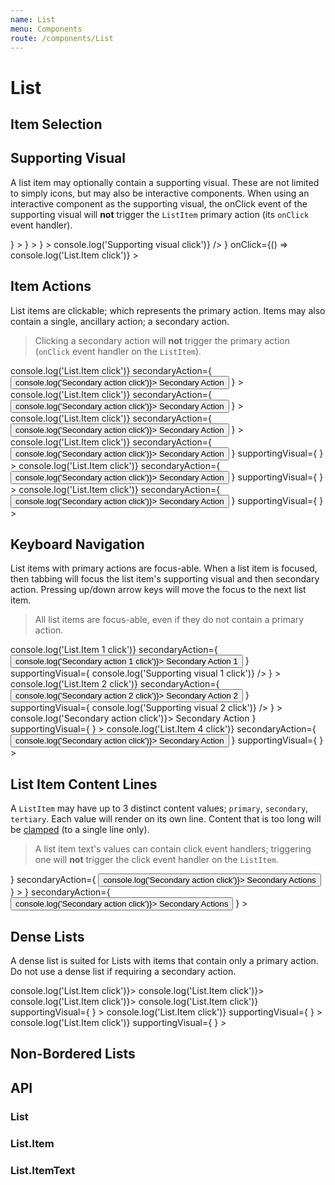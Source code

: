 ```yaml
---
name: List
menu: Components
route: /components/List
---
```



# List

## Item Selection

<Playground>
  <List data-test="list-item-selection">
    <List.Item selected>
      <List.ItemText primary="First line of content" />
    </List.Item>
    <List.Item>
      <List.ItemText primary="First line of content" />
    </List.Item>
    <List.Item selected>
      <List.ItemText primary="First line of content" />
    </List.Item>
    <List.Item>
      <List.ItemText primary="First line of content" />
    </List.Item>
  </List>
</Playground>

## Supporting Visual

A list item may optionally contain a supporting visual. These are not limited to simply icons, but may also be interactive components. When using an interactive component as the supporting visual, the onClick event of the supporting visual will **not** trigger the `ListItem` primary action (its `onClick` event handler).

<Playground>
  <List data-test="list-supporting-visual">
    <List.Item
      supportingVisual={
        <Avatar
          size={36}
          src={'http://localhost/VersionOne.Web/css/images/no_avatar.png'}
        />
      }
    >
      <List.ItemText primary="First line of content" />
    </List.Item>
    <List.Item
      supportingVisual={
        <Avatar
          size={36}
          src={'http://localhost/VersionOne.Web/css/images/no_avatar.png'}
        />
      }
    >
      <List.ItemText
        primary="First line of content"
        secondary="Second line of content"
      />
    </List.Item>
    <List.Item
      supportingVisual={
        <Avatar
          size={36}
          src={'http://localhost/VersionOne.Web/css/images/no_avatar.png'}
        />
      }
    >
      <List.ItemText
        primary="First line of content"
        secondary="Second line of content"
        tertiary="Third line of content"
      />
    </List.Item>
    <List.Item
      supportingVisual={
        <IconButton
          icon={AdminIcon}
          onClick={() => console.log('Supporting visual click')}
        />
      }
      onClick={() => console.log('List.Item click')}
    >
      <List.ItemText primary="Action-able (onClick) supporting visual" />
    </List.Item>
  </List>
</Playground>

## Item Actions

List items are clickable; which represents the primary action. Items may also contain a single, ancillary action; a secondary action.

> Clicking a secondary action will **not** trigger the primary action (`onClick` event handler on the `ListItem`).

<Playground>
  <List data-test="list-item-actions">
    <List.Item
      onClick={() => console.log('List.Item click')}
      secondaryAction={
        <Button onClick={() => console.log('Secondary action click')}>
          Secondary Action
        </Button>
      }
    >
      <List.ItemText primary="First line of content" />
    </List.Item>
    <List.Item
      onClick={() => console.log('List.Item click')}
      secondaryAction={
        <Button onClick={() => console.log('Secondary action click')}>
          Secondary Action
        </Button>
      }
    >
      <List.ItemText
        primary="First line of content"
        secondary="Second line of content"
      />
    </List.Item>
    <List.Item
      onClick={() => console.log('List.Item click')}
      secondaryAction={
        <Button onClick={() => console.log('Secondary action click')}>
          Secondary Action
        </Button>
      }
    >
      <List.ItemText
        primary="First line of content"
        secondary="Second line of content"
        tertiary="Third line of content"
      />
    </List.Item>
    <List.Item
      onClick={() => console.log('List.Item click')}
      secondaryAction={
        <Button onClick={() => console.log('Secondary action click')}>
          Secondary Action
        </Button>
      }
      supportingVisual={
        <Avatar
          size={36}
          src={'http://localhost/VersionOne.Web/css/images/no_avatar.png'}
        />
      }
    >
      <List.ItemText primary="First line of content" />
    </List.Item>
    <List.Item
      onClick={() => console.log('List.Item click')}
      secondaryAction={
        <Button onClick={() => console.log('Secondary action click')}>
          Secondary Action
        </Button>
      }
      supportingVisual={
        <Avatar
          size={36}
          src={'http://localhost/VersionOne.Web/css/images/no_avatar.png'}
        />
      }
    >
      <List.ItemText
        primary="First line of content"
        secondary="Second line of content"
      />
    </List.Item>
    <List.Item
      onClick={() => console.log('List.Item click')}
      secondaryAction={
        <Button onClick={() => console.log('Secondary action click')}>
          Secondary Action
        </Button>
      }
      supportingVisual={
        <Avatar
          size={36}
          src={'http://localhost/VersionOne.Web/css/images/no_avatar.png'}
        />
      }
    >
      <List.ItemText
        primary="First line of content"
        secondary="Second line of content"
        tertiary="Third line of content"
      />
    </List.Item>
  </List>
</Playground>

## Keyboard Navigation

List items with primary actions are focus-able. When a list item is focused, then tabbing will focus the list item's supporting visual and then secondary action. Pressing up/down arrow keys will move the focus to the next list item.

> All list items are focus-able, even if they do not contain a primary action.

<Playground>
  <List data-test="list-focusable">
    <List.Item
      onClick={() => console.log('List.Item 1 click')}
      secondaryAction={
        <Button onClick={() => console.log('Secondary action 1 click')}>
          Secondary Action 1
        </Button>
      }
      supportingVisual={
        <IconButton
          icon={AdminIcon}
          onClick={() => console.log('Supporting visual 1 click')}
        />
      }
    >
      <List.ItemText primary="1" />
    </List.Item>
    <List.Item
      onClick={() => console.log('List.Item 2 click')}
      secondaryAction={
        <Button onClick={() => console.log('Secondary action 2 click')}>
          Secondary Action 2
        </Button>
      }
      supportingVisual={
        <IconButton
          icon={AdminIcon}
          onClick={() => console.log('Supporting visual 2 click')}
        />
      }
    >
      <List.ItemText primary="2" />
    </List.Item>
    <List.Item
      secondaryAction={
        <Button onClick={() => console.log('Secondary action click')}>
          Secondary Action
        </Button>
      }
      supportingVisual={
        <Avatar
          size={36}
          src={'http://localhost/VersionOne.Web/css/images/no_avatar.png'}
        />
      }
    >
      <List.ItemText primary="3 (not focusable)" />
    </List.Item>
    <List.Item
      onClick={() => console.log('List.Item 4 click')}
      secondaryAction={
        <Button onClick={() => console.log('Secondary action click')}>
          Secondary Action
        </Button>
      }
      supportingVisual={
        <Avatar
          size={36}
          src={'http://localhost/VersionOne.Web/css/images/no_avatar.png'}
        />
      }
    >
      <List.ItemText primary="4" />
    </List.Item>
  </List>
</Playground>

## List Item Content Lines

A `ListItem` may have up to 3 distinct content values; `primary`, `secondary`, `tertiary`. Each value will render on its own line. Content that is too long will be [clamped](/components/Clamp) (to a single line only).

> A list item text's values can contain click event handlers; triggering one will **not** trigger the click event handler on the `ListItem`.

<Playground>
  <List data-test="list-content-too-long">
    <List.Item
      supportingVisual={
        <Avatar
          size={36}
          src={'http://localhost/VersionOne.Web/css/images/no_avatar.png'}
        />
      }
      secondaryAction={
        <Button onClick={() => console.log('Secondary action click')}>
          Secondary Actions
        </Button>
      }
    >
      <List.ItemText
        primary="Long second line of text. Long second line of text. Long second line of text. Long second line of text. Long second line of text. Long second line of text. Long second line of text. Long second line of text. Long second line of text."
        secondary="Long second line of text. Long second line of text. Long second line of text. Long second line of text. Long second line of text. Long second line of text. Long second line of text. Long second line of text. Long second line of text."
        tertiary="Long third line of text. Long third line of text. Long third line of text. Long third line of text. Long third line of text. Long third line of text. Long third line of text. Long third line of text. Long third line of text."
      />
    </List.Item>
    <List.Item
      supportingVisual={
        <Avatar
          size={36}
          src={'http://localhost/VersionOne.Web/css/images/no_avatar.png'}
        />
      }
      secondaryAction={
        <Button onClick={() => console.log('Secondary action click')}>
          Secondary Actions
        </Button>
      }
    >
      <List.ItemText
        primary="Longsecondlineoftext.Longsecondlineoftext.Longsecondlineoftext.Longsecondlineoftext.Longsecondlineoftext.Longsecondlineoftext.Longsecondlineoftext.Longsecondlineoftext.Longsecondlineoftext."
        secondary="Longsecondlineoftext.Longsecondlineoftext.Longsecondlineoftext.Longsecondlineoftext.Longsecondlineoftext.Longsecondlineoftext.Longsecondlineoftext.Longsecondlineoftext.Longsecondlineoftext."
        tertiary="Longthirdlineoftext.Longthirdlineoftext.Longthirdlineoftext.Longthirdlineoftext.Longthirdlineoftext.Longthirdlineoftext.Longthirdlineoftext.Longthirdlineoftext.Longthirdlineoftext."
      />
    </List.Item>
  </List>
</Playground>

## Dense Lists

A dense list is suited for Lists with items that contain only a primary action. Do not use a dense list if requiring a secondary action.

<Playground>
  <List dense>
    <List.Item onClick={() => console.log('List.Item click')}>
      <List.ItemText primary="First line of content" />
    </List.Item>
    <List.Item onClick={() => console.log('List.Item click')}>
      <List.ItemText
        primary="First line of content"
        secondary="Second line of content"
      />
    </List.Item>
    <List.Item onClick={() => console.log('List.Item click')}>
      <List.ItemText
        primary="First line of content"
        secondary="Second line of content"
        tertiary="Third line of content"
      />
    </List.Item>
    <List.Item
      onClick={() => console.log('List.Item click')}
      supportingVisual={
        <Avatar
          size={36}
          src={'http://localhost/VersionOne.Web/css/images/no_avatar.png'}
        />
      }
    >
      <List.ItemText primary="First line of content" />
    </List.Item>
    <List.Item
      onClick={() => console.log('List.Item click')}
      supportingVisual={
        <Avatar
          size={36}
          src={'http://localhost/VersionOne.Web/css/images/no_avatar.png'}
        />
      }
    >
      <List.ItemText
        primary="First line of content"
        secondary="Second line of content"
      />
    </List.Item>
    <List.Item
      onClick={() => console.log('List.Item click')}
      supportingVisual={
        <Avatar
          size={36}
          src={'http://localhost/VersionOne.Web/css/images/no_avatar.png'}
        />
      }
    >
      <List.ItemText
        primary="First line of content"
        secondary="Second line of content"
        tertiary="Third line of content"
      />
    </List.Item>
  </List>
</Playground>

## Non-Bordered Lists

<Playground>
  <List noBorder>
    <List.Item>
      <List.ItemText
        primary="First line of content"
        secondary="Second line of content"
        tertiary="third line of content"
      />
    </List.Item>
    <List.Item>
      <List.ItemText
        primary="First line of content"
        secondary="Second line of content"
        tertiary="third line of content"
      />
    </List.Item>
    <List.Item>
      <List.ItemText
        primary="First line of content"
        secondary="Second line of content"
        tertiary="third line of content"
      />
    </List.Item>
  </List>
</Playground>

## API

### List

<PropsTable of={List} />

### List.Item

<PropsTable of={List.Item} />

### List.ItemText

<PropsTable of={List.ItemText} />
